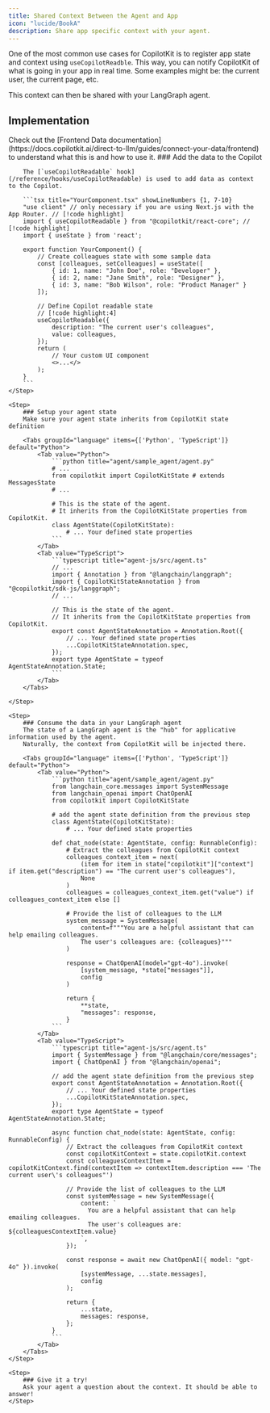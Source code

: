 ```yaml
---
title: Shared Context Between the Agent and App
icon: "lucide/BookA"
description: Share app specific context with your agent.
---
```


One of the most common use cases for CopilotKit is to register app state and context using `useCopilotReadble`.
This way, you can notify CopilotKit of what is going in your app in real time.
Some examples might be: the current user, the current page, etc.

This context can then be shared with your LangGraph agent.

## Implementation
<Callout>
    Check out the [Frontend Data documentation](https://docs.copilotkit.ai/direct-to-llm/guides/connect-your-data/frontend) to understand what this is and how to use it.
</Callout>

<Steps>
    <Step>
        ### Add the data to the Copilot

        The [`useCopilotReadable` hook](/reference/hooks/useCopilotReadable) is used to add data as context to the Copilot.

        ```tsx title="YourComponent.tsx" showLineNumbers {1, 7-10}
        "use client" // only necessary if you are using Next.js with the App Router. // [!code highlight]
        import { useCopilotReadable } from "@copilotkit/react-core"; // [!code highlight]
        import { useState } from 'react';

        export function YourComponent() {
            // Create colleagues state with some sample data
            const [colleagues, setColleagues] = useState([
                { id: 1, name: "John Doe", role: "Developer" },
                { id: 2, name: "Jane Smith", role: "Designer" },
                { id: 3, name: "Bob Wilson", role: "Product Manager" }
            ]);

            // Define Copilot readable state
            // [!code highlight:4]
            useCopilotReadable({
                description: "The current user's colleagues",
                value: colleagues,
            });
            return (
                // Your custom UI component
                <>...</>
            );
        }
        ```
    </Step>

    <Step>
        ### Setup your agent state
        Make sure your agent state inherits from CopilotKit state definition

        <Tabs groupId="language" items={['Python', 'TypeScript']} default="Python">
            <Tab value="Python">
                ```python title="agent/sample_agent/agent.py"
                # ...
                from copilotkit import CopilotKitState # extends MessagesState
                # ...

                # This is the state of the agent.
                # It inherits from the CopilotKitState properties from CopilotKit.
                class AgentState(CopilotKitState):
                    # ... Your defined state properties
                ```
            </Tab>
            <Tab value="TypeScript">
                ```typescript title="agent-js/src/agent.ts"
                // ...
                import { Annotation } from "@langchain/langgraph";
                import { CopilotKitStateAnnotation } from "@copilotkit/sdk-js/langgraph";
                // ...

                // This is the state of the agent.
                // It inherits from the CopilotKitState properties from CopilotKit.
                export const AgentStateAnnotation = Annotation.Root({
                    // ... Your defined state properties
                    ...CopilotKitStateAnnotation.spec,
                });
                export type AgentState = typeof AgentStateAnnotation.State;
                ```
            </Tab>
        </Tabs>

    </Step>

    <Step>
        ### Consume the data in your LangGraph agent
        The state of a LangGraph agent is the "hub" for applicative information used by the agent.
        Naturally, the context from CopilotKit will be injected there.

        <Tabs groupId="language" items={['Python', 'TypeScript']} default="Python">
            <Tab value="Python">
                ```python title="agent/sample_agent/agent.py"
                from langchain_core.messages import SystemMessage
                from langchain_openai import ChatOpenAI
                from copilotkit import CopilotKitState

                # add the agent state definition from the previous step
                class AgentState(CopilotKitState):
                    # ... Your defined state properties

                def chat_node(state: AgentState, config: RunnableConfig):
                    # Extract the colleagues from CopilotKit context
                    colleagues_context_item = next(
                        (item for item in state["copilotkit"]["context"] if item.get("description") == "The current user's colleagues"),
                        None
                    )
                    colleagues = colleagues_context_item.get("value") if colleagues_context_item else []

                    # Provide the list of colleagues to the LLM
                    system_message = SystemMessage(
                        content=f"""You are a helpful assistant that can help emailing colleagues.
                        The user's colleagues are: {colleagues}"""
                    )

                    response = ChatOpenAI(model="gpt-4o").invoke(
                        [system_message, *state["messages"]],
                        config
                    )

                    return {
                        **state,
                        "messages": response,
                    }
                ```
            </Tab>
            <Tab value="TypeScript">
                ```typescript title="agent-js/src/agent.ts"
                import { SystemMessage } from "@langchain/core/messages";
                import { ChatOpenAI } from "@langchain/openai";

                // add the agent state definition from the previous step
                export const AgentStateAnnotation = Annotation.Root({
                    // ... Your defined state properties
                    ...CopilotKitStateAnnotation.spec,
                });
                export type AgentState = typeof AgentStateAnnotation.State;

                async function chat_node(state: AgentState, config: RunnableConfig) {
                    // Extract the colleagues from CopilotKit context
                    const copilotKitContext = state.copilotKit.context
                    const colleaguesContextItem = copilotKitContext.find(contextItem => contextItem.description === 'The current user\'s colleagues"')

                    // Provide the list of colleagues to the LLM
                    const systemMessage = new SystemMessage({
                        content: `
                          You are a helpful assistant that can help emailing colleagues.
                          The user's colleagues are: ${colleaguesContextItem.value}
                        `,
                    });

                    const response = await new ChatOpenAI({ model: "gpt-4o" }).invoke(
                        [systemMessage, ...state.messages],
                        config
                    );

                    return {
                        ...state,
                        messages: response,
                    };
                }
                ```
            </Tab>
        </Tabs>
    </Step>

    <Step>
        ### Give it a try!
        Ask your agent a question about the context. It should be able to answer!
    </Step>
</Steps>
